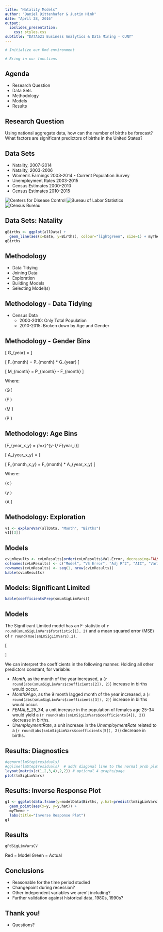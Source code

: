 ```yaml
---
title: "Natality Models"
author: "Daniel Dittenhafer & Justin Hink"
date: "April 28, 2016"
output: 
  ioslides_presentation:
    css: styles.css
subtitle: "DATA621 Business Analytics & Data Mining - CUNY"
---
```


```r
# Initialize our Rmd environment
```

```r
# Bring in our functions
```


## Agenda

-	Research Question
- Data Sets
-	Methodology
-	Models
-	Results

## Research Question

Using national aggregate data, how can the number of births be forecast? What factors are significant predictors of births in the United States?

## Data Sets

- Natality, 2007-2014
- Natality, 2003-2006
- Women's Earnings 2003-2014 - Current Population Survey
- Unemployment Rates 2003-2015
- Census Estimates 2000-2010
- Census Estimates 2010-2015

![Centers for Disease Control](./img/CDC_logo.png) ![Bureau of Labor Statistics](./img/BLS_logo.png) ![Census Bureau](./img/census-logo.png) 

## Data Sets: Natality

```r
gBirths <- ggplot(allData) + 
  geom_line(aes(x=Date, y=Births), colour="lightgreen", size=1) + myTheme
gBirths
```

## Methodology

- Data Tidying
- Joining Data
- Exploration
- Building Models
- Selecting Model(s)

## Methodology - Data Tidying

- Census Data
  - 2000-2010: Only Total Population
  - 2010-2015: Broken down by Age and Gender
  
## Methodology - Gender Bins {.smaller}

\[ G_{year} = \frac{F_{year}}{P_{year}} \]

\[ F_{month} = P_{month} * G_{year} \]

\[ M_{month} = P_{month} - F_{month}  \]

Where:

\(\quad G \quad \text{Gender Ratio}\)

\(\quad F \quad \text{Total females, TOT_FEMALE} \)

\(\quad M \quad \text{Total males, TOT_MALE} \)

\(\quad P \quad \text{Total population, TOT_POP} \)


## Methodology: Age Bins {.smaller}

\[F_{year\_x\_y} = \sum_{i=x}^{y-1} F_{year\_i}\]

\[ A_{year\_x\_y} = \frac{F_{year\_x\_y}}{F_{year}}  \]

\[ F_{month\_x\_y} = F_{month} * A_{year\_x\_y}  \]

Where:

\(\quad x \quad \text{Lower age bound of bin} \)

\(\quad y \quad \text{Upper age bound of bin} \)

\(\quad A \quad \text{Age bin's ratio} \)

## Methodology: Exploration

```r
v1 <- exploreVar(allData, "Month", "Births")
v1[[3]]
```

## Models {.smaller}

```r
cvLmResults <- cvLmResults[order(cvLmResults$Val.Error, decreasing=FALSE),]
colnames(cvLmResults) <- c("Model", "VS Error", "Adj R^2", "AIC", "Variables", "VIF")
rownames(cvLmResults) <- seq(1, nrow(cvLmResults))
kable(cvLmResults)
```


## Models: Significant Limited {.smaller}

```r
kable(coefficientsPrep(smLmSigLimVars))
```

## Models {.smaller}

The Significant Limited model has an F-statistic of `r round(smLmSigLimVars$fstatistic[1], 2)` and a mean squared error (MSE) of `r round(mse(smLmSigLimVars),2)`.

\[
  \begin{array}{llll}
      y_{births} = & `r lmSigLimVars$coefficients[1]` & +`r lmSigLimVars$coefficients[2]` x_{Month}  &   \\
                   &  & + `r lmSigLimVars$coefficients[3]` x_{Month9Ago}  & \\
                   &  & `r lmSigLimVars$coefficients[4]` x_{FEMALE\_25\_34}  & \\
                   &  & `r lmSigLimVars$coefficients[5]` x_{UnemploymentRate} &  
  \end{array}
\]

We can interpret the coefficients in the following manner. Holding all other predictors constant, for variable:

* *Month*, as the month of the year increased,  a \(`r round(abs(smLmSigLimVars$coefficients[2]), 2)`\) increase in births would occur.
* *Month9Ago*, as the 9 month lagged month of the year increased, a \(`r round(abs(smLmSigLimVars$coefficients[3]), 2)`\) increase in births would occur.
* *FEMALE_25_34*, a unit increase in the population of females age 25-34 would yield a \(`r round(abs(smLmSigLimVars$coefficients[4]), 2)`\) decrease in births.
* *UnemploymentRate*, a unit increase in the *UnemploymentRate* related to a \(`r round(abs(smLmSigLimVars$coefficients[5]), 2)`\) decrease in births.

## Results: Diagnostics

```r
#qqnorm(lmStep$residuals)
#qqline(lmStep$residuals)  # adds diagonal line to the normal prob plot
layout(matrix(c(1,2,3,4),2,2)) # optional 4 graphs/page 
plot(lmSigLimVars)
```

## Results: Inverse Response Plot

```r
g1 <- ggplot(data.frame(y=modelData$Births, y.hat=predict(lmSigLimVars))) +
  geom_point(aes(x=y, y=y.hat)) +
  myTheme +
  labs(title="Inverse Response Plot")
g1
```

## Results

```r
gPdSigLimVarsCV
```

Red = Model
Green = Actual

## Conclusions

- Reasonable for the time period studied
- Changepoint during recession?
- Other independent variables we aren't including?
- Further validation against historical data, 1980s, 1990s?

## Thank you!

- Questions?

